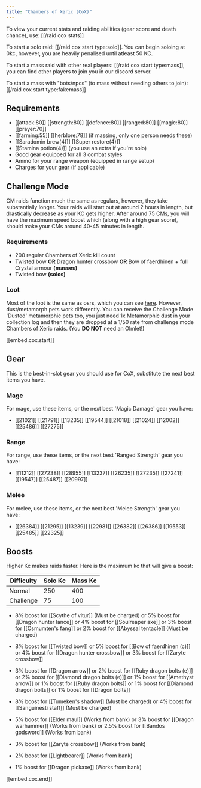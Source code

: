 ```yaml
---
title: "Chambers of Xeric (CoX)"
---
```


To view your current stats and raiding abilities (gear score and death chance), use: [[/raid cox stats]]

To start a solo raid: [[/raid cox start type\:solo]]. You can begin soloing at 0kc, however, you are heavily penalised until atleast 50 KC.

To start a mass raid with other real players: [[/raid cox start type\:mass]], you can find other players to join you in our discord server.

To start a mass with "bots/npcs" (to mass without needing others to join): [[/raid cox start type\:fakemass]]

## Requirements

- [[attack:80]] [[strength:80]] [[defence:80]] [[ranged:80]] [[magic:80]] [[prayer:70]]
- [[farming:55]] [[herblore:78]] (if massing, only one person needs these)
- [[Saradomin brew(4)]] [[Super restore(4)]]
- [[Stamina potion(4)]] (you use an extra if you're solo)
- Good gear equipped for all 3 combat styles
- Ammo for your range weapon (equipped in range setup)
- Charges for your gear (if applicable)

## Challenge Mode

CM raids function much the same as regulars, however, they take substantially longer. Your raids will start out at around 2 hours in length, but drastically decrease as your KC gets higher. After around 75 CMs, you will have the maximum speed boost which (along with a high gear score), should make your CMs around 40-45 minutes in length.

### Requirements

- 200 regular Chambers of Xeric kill count
- Twisted bow **OR** Dragon hunter crossbow **OR** Bow of faerdhinen + full Crystal armour **(masses)**
- Twisted bow **(solos)**

### Loot

Most of the loot is the same as osrs, which you can see [here](https://oldschool.runescape.wiki/w/Chambers_of_Xeric#Unique_drop_table). However, dust/metamorph pets work differently. You can receive the Challenge Mode 'Dusted' metamorphic pets too, you just need 1x Metamorphic dust in your collection log and then they are dropped at a 1/50 rate from challenge mode Chambers of Xeric raids. (You **DO NOT** need an Olmlet!)

[[embed.cox.start]]
<!-- DO NOT EDIT - This section is auto-generated by the build script -->
## Gear

This is the best-in-slot gear you should use for CoX, substitute the next best items you have. 

### Mage

For mage, use these items, or the next best 'Magic Damage' gear you have:

- [[21021]] [[21791]] [[13235]] [[19544]] [[21018]] [[21024]] [[12002]] [[25486]] [[27275]]

### Range

For range, use these items, or the next best 'Ranged Strength' gear you have:

- [[11212]] [[27238]] [[28955]] [[13237]] [[26235]] [[27235]] [[27241]] [[19547]] [[25487]] [[20997]]

### Melee

For melee, use these items, or the next best 'Melee Strength' gear you have:

- [[26384]] [[21295]] [[13239]] [[22981]] [[26382]] [[26386]] [[19553]] [[25485]] [[22325]]

## Boosts

Higher Kc makes raids faster. Here is the maximum kc that will give a boost:

| Difficulty | Solo Kc | Mass Kc |
| ---------- | ------- | ------- |
| Normal     | 250     | 400     |
| Challenge  | 75      | 100     |



- 8% boost for [[Scythe of vitur]] (Must be charged) or 5% boost for [[Dragon hunter lance]] or 4% boost for [[Soulreaper axe]] or 3% boost for [[Osmumten's fang]] or 2% boost for [[Abyssal tentacle]] (Must be charged)

- 8% boost for [[Twisted bow]] or 5% boost for [[Bow of faerdhinen (c)]] or 4% boost for [[Dragon hunter crossbow]] or 3% boost for [[Zaryte crossbow]]

- 3% boost for [[Dragon arrow]] or 2% boost for [[Ruby dragon bolts (e)]] or 2% boost for [[Diamond dragon bolts (e)]] or 1% boost for [[Amethyst arrow]] or 1% boost for [[Ruby dragon bolts]] or 1% boost for [[Diamond dragon bolts]] or 1% boost for [[Dragon bolts]]

- 8% boost for [[Tumeken's shadow]] (Must be charged) or 4% boost for [[Sanguinesti staff]] (Must be charged)

- 5% boost for [[Elder maul]] (Works from bank) or 3% boost for [[Dragon warhammer]] (Works from bank) or 2.5% boost for [[Bandos godsword]] (Works from bank)

- 3% boost for [[Zaryte crossbow]] (Works from bank)

- 2% boost for [[Lightbearer]] (Works from bank)

- 1% boost for [[Dragon pickaxe]] (Works from bank)

<!-- DO NOT EDIT - This section is auto-generated by the build script -->
[[embed.cox.end]]